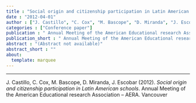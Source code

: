 ```yaml
---
title : "Social origin and citizenship participation in Latin American schools"
date : "2012-04-01"
author : ["J. Castillo", "C. Cox", "M. Bascope", "D. Miranda", "J. Escobar"]
categories : ["Conference paper"]
publication : " Annual Meeting of the American Educational research Association – AERA. Vancouver"
publication_short : " Annual Meeting of the American Educational research Association – AERA. Vancouver"
abstract : "(Abstract not available)"
abstract_short : ""
about:
  template: marquee
---
```

---


::: {.callout-note title="How to cite this work"}

J. Castillo, C. Cox, M. Bascope, D. Miranda, J. Escobar (2012). *Social origin and citizenship participation in Latin American schools*.  Annual Meeting of the American Educational research Association – AERA. Vancouver

:::

